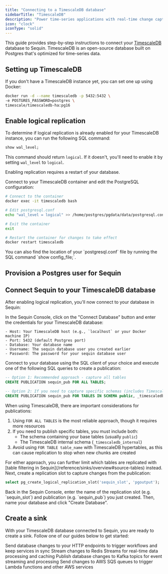 ```yaml
---
title: "Connecting to a TimescaleDB database"
sidebarTitle: "TimescaleDB"
description: "Power time-series applications with real-time change capture. Learn how to connect TimescaleDB to Sequin."
icon: "clock"
iconType: "solid"
---
```



This guide provides step-by-step instructions to connect your [TimescaleDB](https://www.timescale.com/) database to Sequin. TimescaleDB is an open-source database built on Postgres that's optimized for time-series data.

## Setting up TimescaleDB

If you don't have a TimescaleDB instance yet, you can set one up using Docker:

```bash
docker run -d --name timescaledb -p 5432:5432 \
-e POSTGRES_PASSWORD=postgres \
timescale/timescaledb-ha:pg16
```

## Enable logical replication

To determine if logical replication is already enabled for your TimescaleDB instance, you can run the following SQL command:

```sql
show wal_level;
```

This command should return `logical`. If it doesn't, you'll need to enable it by setting `wal_level` to `logical`.

<Warning>Enabling replication requires a restart of your database.</Warning>

<Steps titleSize="h3">
  <Step title="Configure WAL level">
    Connect to your TimescaleDB container and edit the PostgreSQL configuration:

```bash
# Connect to the container
docker exec -it timescaledb bash

# Edit postgresql.conf
echo "wal_level = logical" >> /home/postgres/pgdata/data/postgresql.conf

# Exit the container
exit

# Restart the container for changes to take effect
docker restart timescaledb
```
  </Step>
</Steps>

<Tip>
  You can also find the location of your `postgresql.conf` file by running the SQL command `show config_file;`.
</Tip>

## Provision a Postgres user for Sequin
<CreateSequinDbUser />

## Connect Sequin to your TimescaleDB database

After enabling logical replication, you'll now connect to your database in Sequin:

<Steps titleSize="h3">
  <Step title="Enter connection details in Sequin">
    In the Sequin Console, click on the "Connect Database" button and enter the credentials for your TimescaleDB database:

    - Host: Your TimescaleDB host (e.g., `localhost` or your Docker machine IP)
    - Port: 5432 (default Postgres port)
    - Database: Your database name
    - Username: The sequin database user you created earlier
    - Password: The password for your sequin database user
  </Step>

  <Step title="Create a publication">
    Connect to your database using the SQL client of your choice and execute one of the following SQL queries to create a publication:

```sql
-- Option 1: Recommended approach - capture all tables
CREATE PUBLICATION sequin_pub FOR ALL TABLES;

-- Option 2: If you need to capture specific schemas (includes TimescaleDB internal tables)
CREATE PUBLICATION sequin_pub FOR TABLES IN SCHEMA public, _timescaledb_internal;
```

<Warning>
  When using TimescaleDB, there are important considerations for publications:

  1. Using `FOR ALL TABLES` is the most reliable approach, though it requires more resources
  2. If you need to publish specific tables, you must include both:
     - The schema containing your base tables (usually `public`)
     - The TimescaleDB internal schema (`_timescaledb_internal`)
  3. Avoid using `FOR TABLE table_name` with TimescaleDB hypertables, as this can cause replication to stop when new chunks are created
</Warning>

<Note>
  For either approach, you can further limit which tables are replicated with [table filtering in Sequin](/reference/sinks/overview#source-tables) instead.
</Note>

  </Step>

  <Step title="Create a replication slot">
    Next, create a replication slot to capture changes from the publication:

```sql
select pg_create_logical_replication_slot('sequin_slot', 'pgoutput');
```
  </Step>

  <Step title="Enter the replication slot details in Sequin">
    Back in the Sequin Console, enter the name of the replication slot (e.g. `sequin_slot`) and publication (e.g. `sequin_pub`) you just created. Then, name your database and click "Create Database".
  </Step>
</Steps>

## Create a sink

With your TimescaleDB database connected to Sequin, you are ready to create a sink. Follow one of our guides below to get started:

<CardGroup cols={2}>
  <Card
    title="Stream to Webhooks"
    icon="webhook"
    href="/how-to/stream-postgres-to-a-webhook-endpoint"
  >
    Send database changes to your HTTP endpoints to trigger workflows and keep services in sync
  </Card>
  <Card
    title="Stream to Redis Streams"
    icon="layer-group"
    href="/how-to/stream-postgres-to-redis-stream"
  >
    Stream changes to Redis Streams for real-time data processing and caching
  </Card>
  <Card
    title="Stream to Kafka"
    icon="code-branch"
    href="/how-to/stream-postgres-to-kafka"
  >
    Publish database changes to Kafka topics for event streaming and processing
  </Card>
  <Card
    title="Stream to SQS"
    icon="aws"
    href="/how-to/stream-postgres-to-sqs"
  >
    Send changes to AWS SQS queues to trigger Lambda functions and other AWS services
  </Card>
</CardGroup>